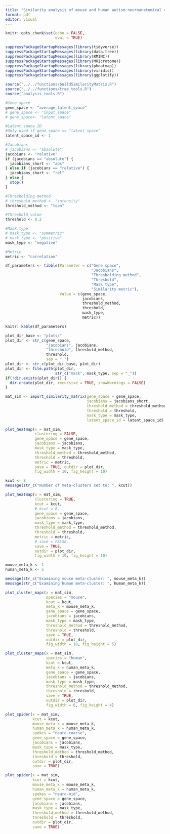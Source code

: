 ```yaml
---
title: "Similarity analysis of mouse and human autism neuroanatomical clusters"
format: pdf
editor: visual
---
```


```r
knitr::opts_chunk$set(echo = FALSE,
                      eval = TRUE)
```

```r
suppressPackageStartupMessages(library(tidyverse))
suppressPackageStartupMessages(library(data.tree))
suppressPackageStartupMessages(library(RMINC))
suppressPackageStartupMessages(library(MRIcrotome))
suppressPackageStartupMessages(library(pheatmap))
suppressPackageStartupMessages(library(viridis))
suppressPackageStartupMessages(library(ggplotify))
```

```r
source("../../functions/buildSimilarityMatrix.R")
source("../../functions/tree_tools.R")
source("analysis_tools.R")
```

```r
#Gene space
gene_space <- "average_latent_space"
# gene_space <- "input_space"
# gene_space<- "latent_space"

#Latent space ID
#Only used if gene_space == "latent_space"
latent_space_id <- 1

#Jacobians
# jacobians <- "absolute"
jacobians <- "relative"
if (jacobians == "absolute") {
  jacobians_short <- "abs"
} else if (jacobians == "relative") {
  jacobians_short <- "rel"
} else {
  stop()
}

#Thresholding method
# threshold_method <- "intensity"
threshold_method <- "topn"

#Threshold value
threshold <- 0.2

#Mask type
# mask_type <- "symmetric"
# mask_type <- "positive"
mask_type <- "negative"

#Metric
metric <- "correlation"

df_parameters <- tibble(Parameter = c("Gene space",
                                      "Jacobians",
                                      "Thresholding method",
                                      "Threshold",
                                      "Mask type",
                                      "Similarity metric"),
                        Value = c(gene_space,
                                  jacobians,
                                  threshold_method,
                                  threshold,
                                  mask_type,
                                  metric))

knitr::kable(df_parameters)
```

```r
plot_dir_base <- "plots/"
plot_dir <- str_c(gene_space,
                  "jacobians", jacobians,
                  "threshold", threshold_method,
                  threshold,
                  sep = "_")
plot_dir <- str_c(plot_dir_base, plot_dir)
plot_dir <- file.path(plot_dir,
                      str_c("mask", mask_type, sep = "_"))
if(!dir.exists(plot_dir)) {
  dir.create(plot_dir, recursive = TRUE, showWarnings = FALSE)
}
```

```r
mat_sim <- import_similarity_matrix(gene_space = gene_space,
                                    jacobians = jacobians_short,
                                    threshold_method = threshold_method,
                                    threshold = threshold,
                                    mask_type = mask_type,
                                    latent_space_id = latent_space_id)
```

```r
plot_heatmap(x = mat_sim, 
             clustering = FALSE, 
             gene_space = gene_space,
             jacobians = jacobians,
             mask_type = mask_type,
             threshold_method = threshold_method,
             threshold = threshold,
             metric = metric,
             save = TRUE, outdir = plot_dir,
             fig_width = 10, fig_height = 10)
```

```r
kcut <- 8
message(str_c("Number of meta-clusters set to: ", kcut))
```

```r
plot_heatmap(x = mat_sim, 
             clustering = TRUE, 
             kcut = kcut,
             # kcut = 8,
             gene_space = gene_space,
             jacobians = jacobians,
             mask_type = mask_type,
             threshold_method = threshold_method,
             threshold = threshold,
             metric = metric,
             # save = FALSE,
             save = TRUE,
             outdir = plot_dir,
             fig_width = 10, fig_height = 10)
```

```r
mouse_meta_k <- 1
human_meta_k <- 5

message(str_c("Examining mouse meta-cluster: ", mouse_meta_k))
message(str_c("Examining human meta-cluster: ", human_meta_k))
```

```r
plot_cluster_maps(x = mat_sim,
                  species = "mouse",
                  kcut = kcut,
                  meta_k = mouse_meta_k,
                  gene_space = gene_space,
                  jacobians = jacobians,
                  mask_type = mask_type,
                  threshold_method = threshold_method,
                  threshold = threshold,
                  save = TRUE,
                  outdir = plot_dir,
                  fig_width = 10, fig_height = 5)
```

```r
plot_cluster_maps(x = mat_sim,
                  species = "human",
                  kcut = kcut,
                  meta_k = human_meta_k,
                  gene_space = gene_space,
                  jacobians = jacobians,
                  mask_type = mask_type,
                  threshold_method = threshold_method,
                  threshold = threshold,
                  save = TRUE,
                  outdir = plot_dir,
                  fig_width = 6, fig_height = 4)
```

```r
plot_spider(x = mat_sim,
            kcut = kcut,
            mouse_meta_k = mouse_meta_k,
            human_meta_k = human_meta_k,
            spokes = "neuro-coarse",
            gene_space = gene_space,
            jacobians = jacobians,
            mask_type = mask_type,
            threshold_method = threshold_method,
            threshold = threshold,
            outdir = plot_dir,
            save = TRUE)
```

```r
plot_spider(x = mat_sim,
            kcut = kcut,
            mouse_meta_k = mouse_meta_k,
            human_meta_k = human_meta_k,
            spokes = "neuro-mid",
            gene_space = gene_space,
            jacobians = jacobians,
            mask_type = mask_type,
            threshold_method = threshold_method,
            threshold = threshold,
            outdir = plot_dir,
            save = TRUE)
```
